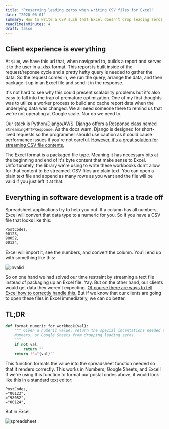 ```yaml
---
title: "Preserving leading zeros when writing CSV files for Excel"
date: "2020-06-01"
summary: How to write a CSV such that Excel doesn't drop leading zeros where they're needed. Postal codes are a great example of when those leading zeros contain valuable information.
readTimeInMinutes: 4
draft: false
---
```


## Client experience is everything

At `$JOB`, we have this url that, when navigated to, builds a report and serves it to the user in a .xlsx format. This report is built inside of the request/reponse cycle and a pretty hefty query is needed to gather the data. So the request comes in, we run the query, arrange the data, and then package it up in an Excel file and send it in the response.

It's not hard to see why this could present scalability problems but it's also easy to fall into the trap of premature optimization. One of my first thoughts was to utilize a worker process to build and cache report data when the underlying data was changed. We all need someone there to remind us that we're not operating at Google scale. Nor do we need to.

Our stack is Python/Django/AWS. Django offers a Response class named `StreamingHTTPResponse`. As the docs warn, Django is designed for short-lived requests so the programmer should use caution as it could cause performance issues if you're not careful. [However, it's a great solution for streaming CSV file contents.](https://docs.djangoproject.com/en/3.0/howto/outputting-csv/#streaming-csv-files)

The Excel format is a packaged file type. Meaning it has necessary bits at the beginning and end of it's byte content that make sense to Excel. Unfortunately, the library we're using to write these workbooks don't allow for that content to be streamed. CSV files are plain text. You can open a plain text file and append as many rows as you want and the file will be valid if you just left it at that.

## Everything in software development is a trade off

Spreadsheet applications try to help you out. If a column has all numbers, Excel will convert that data type to a numeric for you. So if you have a CSV file that looks like this:

```text
PostCodes,
00123,
98052,
00124,
```

Excel will import it, see the numbers, and convert the column. You'll end up with something like this:

![invalid](invalid.png)

So on one hand we had solved our time restraint by streaming a text file instead of packaging up an Excel file. Yay. But on the other hand, our clients would get data they weren't expecting. [Of course there are ways to tell Excel how to correctly handle this.](https://support.office.com/en-us/article/keeping-leading-zeros-and-large-numbers-1bf7b935-36e1-4985-842f-5dfa51f85fe7) But if we know that our clients are going to open these files in Excel immediately, we can do better.

## TL;DR

```python
def format_numeric_for_workbook(val):
    """ Given a numeric value, return the special incantations needed to prevent Excel,
    Numbers, or Google Sheets from dropping leading zeros.
    """
    if not val:
        return ""
    return f'="{val}"'
```

This function formats the value into the spreadsheet function needed so that it renders correctly. This works in Numbers, Google Sheets, and Excel! If we're using this function to format our postal codes above, it would look like this in a standard text editor:

```text
PostCodes,
="00123",
="98052",
="00124",
```

But in Excel,

![spreadsheet](spreadsheet.png)
